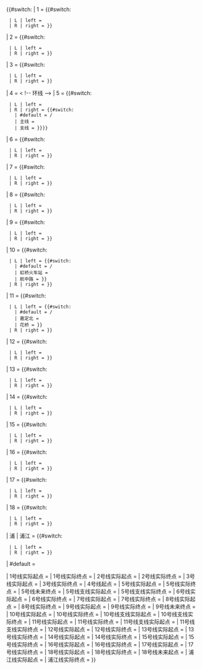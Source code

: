 <includeonly>{{#switch:{{{1|}}}
| 1 = {{#switch:{{{2}}}
  | L | left = {{stl|上海地铁|莘庄}}
  | R | right = {{stl|上海地铁|富锦路}}}}
| 2 = {{#switch:{{{2}}}
  | L | left = {{stl|上海地铁|徐泾东}}
  | R | right = {{stl|上海地铁|浦东国际机场}}}}
| 3 = {{#switch:{{{2}}}
  | L | left = {{stl|上海地铁|江杨北路}}
  | R | right = {{stl|上海地铁|上海南站}}}}
| 4 = < !-- 环线 -->
| 5 = {{#switch:{{{2}}}
  | L | left = {{stl|上海地铁|莘庄}}
  | R | right = {{#switch:{{{3}}}
    | #default = {{stl|上海地铁|奉贤新城}}/{{stl|上海地铁|闵行开发区}}
    | 主线 = {{stl|上海地铁|奉贤新城}}
    | 支线 = {{stl|上海地铁|闵行开发区}}}}}}
| 6 = {{#switch:{{{2}}}
  | L | left = {{stl|上海地铁|港城路}}
  | R | right = {{stl|上海地铁|东方体育中心}}}}
| 7 = {{#switch:{{{2}}}
  | L | left = {{stl|上海地铁|美兰湖}}
  | R | right = {{stl|上海地铁|花木路}}}}
| 8 = {{#switch:{{{2}}}
  | L | left = {{stl|上海地铁|市光路}}
  | R | right = {{stl|上海地铁|沈杜公路}}}}
| 9 = {{#switch:{{{2}}}
  | L | left = {{stl|上海地铁|松江南站}}
  | R | right = {{stl|上海地铁|曹路}}}}
| 10 = {{#switch:{{{2}}}
  | L | left = {{#switch:{{{3}}}
    | #default = {{stl|上海地铁|虹桥火车站}}/{{stl|上海地铁|航中路}}
    | 虹桥火车站 = {{stl|上海地铁|虹桥火车站}}
    | 航中路 = {{stl|上海地铁|航中路}}}}
  | R | right = {{stl|上海地铁|基隆路}}}}
| 11 = {{#switch:{{{2}}}
  | L | left = {{#switch:{{{3}}}
    | #default = {{stl|上海地铁|嘉定北}}/{{stl|上海地铁|花桥}}
    | 嘉定北 = {{stl|上海地铁|嘉定北}}
    | 花桥 = {{stl|上海地铁|花桥}}}}
  | R | right = {{stl|上海地铁|迪士尼}}}}
| 12 = {{#switch:{{{2}}}
  | L | left = {{stl|上海地铁|七莘路}}
  | R | right = {{stl|上海地铁|金海路}}}}
| 13 = {{#switch:{{{2}}}
  | L | left = {{stl|上海地铁|金运路}}
  | R | right = {{stl|上海地铁|张江路}}}}
| 14 = {{#switch:{{{2}}}
  | L | left = {{stl|上海地铁|封浜}}
  | R | right = {{stl|上海地铁|桂桥路}}}}
| 15 = {{#switch:{{{2}}}
  | L | left = {{stl|上海地铁|顾村公园}}
  | R | right = {{stl|上海地铁|紫竹高新区}}}}
| 16 = {{#switch:{{{2}}}
  | L | left = {{stl|上海地铁|龙阳路}}
  | R | right = {{stl|上海地铁|滴水湖}}}}
| 17 = {{#switch:{{{2}}}
  | L | left = {{stl|上海地铁|东方绿舟}}
  | R | right = {{stl|上海地铁|虹桥火车站}}}}
| 18 = {{#switch:{{{2}}}
  | L | left = {{stl|上海地铁|长江南路}}
  | R | right = {{stl|上海地铁|航头}}}}
| 浦 | 浦江 = {{#switch:{{{2}}}
  | L | left = {{stl|上海地铁|沈杜公路}}
  | R | right = {{stl|上海地铁|汇臻路}}}}
| #default = 

| 1号线实际起点 = {{stl|上海地铁|富锦路}}
| 1号线实际终点 = {{stl|上海地铁|莘庄}}
| 2号线实际起点 = {{stl|上海地铁|徐泾东}}
| 2号线实际终点 = {{stl|上海地铁|浦东国际机场}}
| 3号线实际起点 = {{stl|上海地铁|江杨北路}}
| 3号线实际终点 = {{stl|上海地铁|上海南站}}
| 4号线起点 = {{stl|上海地铁|宜山路}}
| 5号线实际起点 = {{stl|上海地铁|莘庄}}
| 5号线实际终点 = {{stl|上海地铁|奉贤新城}}
| 5号线未来终点 = {{stl|上海地铁|平庄公路}}
| 5号线支线实际起点 = {{stl|上海地铁|东川路}}
| 5号线支线实际终点 = {{stl|上海地铁|闵行开发区}}
| 6号线实际起点 = {{stl|上海地铁|港城路}}
| 6号线实际终点 = {{stl|上海地铁|东方体育中心}}
| 7号线实际起点 = {{stl|上海地铁|美兰湖}}
| 7号线实际终点 = {{stl|上海地铁|花木路}}
| 8号线实际起点 = {{stl|上海地铁|市光路}}
| 8号线实际终点 = {{stl|上海地铁|沈杜公路}}
| 9号线实际起点 = {{stl|上海地铁|松江南站}}
| 9号线实际终点 = {{stl|上海地铁|曹路}}
| 9号线未来终点 = {{stl|上海地铁|曹路火车站}}
| 10号线实际起点 = {{stl|上海地铁|基隆路}}
| 10号线实际终点 = {{stl|上海地铁|虹桥火车站}}
| 10号线支线实际起点 = {{stl|上海地铁|航中路}}
| 10号线支线实际终点 = {{stl|上海地铁|龙溪路}}
| 11号线实际起点 = {{stl|上海地铁|嘉定北}}
| 11号线实际终点 = {{stl|上海地铁|迪士尼}}
| 11号线支线实际起点 = {{stl|上海地铁|花桥}}
| 11号线支线实际终点 = {{stl|上海地铁|嘉定新城}}
| 12号线实际起点 = {{stl|上海地铁|七莘路}}
| 12号线实际终点 = {{stl|上海地铁|金海路}}
| 13号线实际起点 = {{stl|上海地铁|金运路}}
| 13号线实际终点 = {{stl|上海地铁|张江路}}
| 14号线实际起点 = {{stl|上海地铁|封浜}}
| 14号线实际终点 = {{stl|上海地铁|桂桥路}}
| 15号线实际起点 = {{stl|上海地铁|顾村公园}}
| 15号线实际终点 = {{stl|上海地铁|紫竹高新区}}
| 16号线实际起点 = {{stl|上海地铁|龙阳路}}
| 16号线实际终点 = {{stl|上海地铁|滴水湖}}
| 17号线实际起点 = {{stl|上海地铁|虹桥火车站}}
| 17号线实际终点 = {{stl|上海地铁|东方绿舟}}
| 18号线实际起点 = {{stl|上海地铁|长江南路}}
| 18号线实际终点 = {{stl|上海地铁|航头}}
| 18号线未来起点 = {{stl|上海地铁|康宁路}}
| 浦江线实际起点 = {{stl|上海地铁|沈杜公路}}
| 浦江线实际终点 = {{stl|上海地铁|汇臻路}}
}}</includeonly><noinclude>
{{Documentation}}
</noinclude>